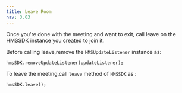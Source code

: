 ```yaml
---
title: Leave Room
nav: 3.03
---
```


Once you're done with the meeting and want to exit, call leave on the HMSSDK instance you created to join it.


Before calling leave,remove the `HMSUpdateListener` instance as:
```dart
hmsSDK.removeUpdateListener(updateListener);
```

To leave the meeting,call `leave` method of `HMSSDK` as :
```dart
hmsSDK.leave();
```
